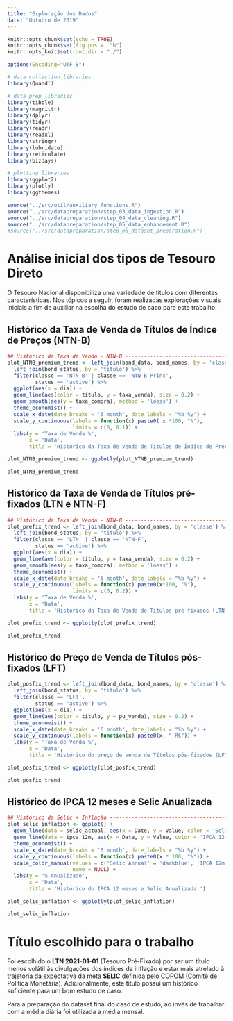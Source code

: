 ```yaml
---
title: "Exploração dos Dados"
date: "Outubro de 2019"
---
```


```r
knitr::opts_chunk$set(echo = TRUE)
knitr::opts_chunk$set(fig.pos =  "h")
knitr::opts_knit$set(root.dir = "./")

options(Encoding="UTF-8")

# data collection libraries
library(Quandl)

# data prep libraries
library(tibble)
library(magrittr)
library(dplyr)
library(tidyr)
library(readr)
library(readxl)
library(stringr)
library(lubridate)
library(reticulate)
library(bizdays)

# plotting libraries
library(ggplot2)
library(plotly)
library(ggthemes)

source("../src/util/auxiliary_functions.R")
source("../src/datapreparation/step_03_data_ingestion.R")
source("../src/datapreparation/step_04_data_cleaning.R")
source("../src/datapreparation/step_05_data_enhancement.R")
#source("../src/datapreparation/step_06_dataset_preparation.R")
```

# Análise inicial dos tipos de Tesouro Direto

O Tesouro Nacional disponibiliza uma variedade de títulos com diferentes características. Nos tópicos a seguir, foram realizadas explorações visuais iniciais a fim de auxiliar na escolha do estudo de caso para este trabalho. 

## Histórico da Taxa de Venda de Títulos de Índice de Preços (NTN-B)

```r
## Histórico da Taxa de Venda - NTN-B ----------------------------------------
plot_NTNB_premium_trend <- left_join(bond_data, bond_names, by = 'classe') %>%
  left_join(bond_status, by = 'titulo') %>%
  filter(classe == 'NTN-B' | classe == 'NTN-B Princ',
         status == 'active') %>%
  ggplot(aes(x = dia)) +
  geom_line(aes(color = titulo, y = taxa_venda), size = 0.2) +
  geom_smooth(aes(y = taxa_compra), method = 'loess') +
  theme_economist() +
  scale_x_date(date_breaks = '6 month', date_labels = "%b %y") +
  scale_y_continuous(labels = function(x) paste0( x *100, "%"),
                     limits = c(0, 0.1)) +
  labs(y = 'Taxa de Venda %',
       x = 'Data',
       title = 'Histórico da Taxa de Venda de Títulos de Índice de Preços (NTN-B)')

plot_NTNB_premium_trend <- ggplotly(plot_NTNB_premium_trend)

plot_NTNB_premium_trend
```

## Histórico da Taxa de Venda de Títulos pré-fixados (LTN e NTN-F)

```r
## Histórico da Taxa de Venda - NTN-B ----------------------------------------
plot_prefix_trend <- left_join(bond_data, bond_names, by = 'classe') %>%
  left_join(bond_status, by = 'titulo') %>%
  filter(classe == 'LTN' | classe == 'NTN-F',
         status == 'active') %>%
  ggplot(aes(x = dia)) +
  geom_line(aes(color = titulo, y = taxa_venda), size = 0.2) +
  geom_smooth(aes(y = taxa_compra), method = 'loess') +
  theme_economist() +
  scale_x_date(date_breaks = '6 month', date_labels = "%b %y") +
  scale_y_continuous(labels = function(x) paste0(x*100, "%"),
                     limits = c(0, 0.2)) +
  labs(y = 'Taxa de Venda %',
       x = 'Data',
       title = 'Histórico da Taxa de Venda de Títulos pré-fixados (LTN e NTN-F)')

plot_prefix_trend <- ggplotly(plot_prefix_trend)

plot_prefix_trend
```

## Histórico do Preço de Venda de Títulos pós-fixados (LFT)

```r
plot_posfix_trend <- left_join(bond_data, bond_names, by = 'classe') %>%
  left_join(bond_status, by = 'titulo') %>%
  filter(classe == 'LFT',
         status == 'active') %>%
  ggplot(aes(x = dia)) +
  geom_line(aes(color = titulo, y = pu_venda), size = 0.2) +
  theme_economist() +
  scale_x_date(date_breaks = '6 month', date_labels = "%b %y") +
  scale_y_continuous(labels = function(x) paste0(x, " R$")) +
  labs(y = 'Taxa de Venda %',
       x = 'Data',
       title = 'Histórico do preço de venda de Títulos pós-fixados (LFT)')

plot_posfix_trend <- ggplotly(plot_posfix_trend)

plot_posfix_trend
```

## Histórico do IPCA 12 meses e Selic Anualizada

```r
## Histórico da Selic + Inflação -------------------------------------------
plot_selic_inflation <- ggplot() +
  geom_line(data = selic_actual, aes(x = Date, y = Value, color = 'Selic Annual')) +
  geom_line(data = ipca_12m, aes(x = Date, y = Value, color = 'IPCA 12m')) +
  theme_economist() +
  scale_x_date(date_breaks = '6 month', date_labels = "%b %y") +
  scale_y_continuous(labels = function(x) paste0(x * 100, "%")) +
  scale_color_manual(values = c('Selic Annual' = 'darkblue', 'IPCA 12m' = 'darkred'),
                     name = NULL) +
  labs(y = '% Anualizado',
       x = 'Data',
       title = 'Histórico do IPCA 12 meses e Selic Anualizada.')

plot_selic_inflation <- ggplotly(plot_selic_inflation)

plot_selic_inflation
```

# Título escolhido para o trabalho

Foi escolhido o **LTN 2021-01-01** (Tesouro Pré-Fixado) por ser um título menos volátil às divulgações dos índices da inflação e estar mais atrelado à trajetória da expectativa da meta **SELIC** definida pelo COPOM (Comitê de Política Monetária). Adicionalmente, este título possui um histórico suficiente para um bom estudo de caso.

Para a preparação do dataset final do caso de estudo, ao invés de trabalhar com a média diária foi utilizada a média mensal.